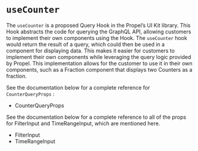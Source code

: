 
<Meta title="Hooks/useCounter" />

# `useCounter`

The `useCounter` is a proposed Query Hook in the Propel’s UI Kit library. This Hook abstracts the code for querying the GraphQL API, allowing customers 
to implement their own components using the Hook. The `useCounter` hook would return the result of a query, which could then be used in a 
component for displaying data. This makes it easier for customers to implement their own components while leveraging the query logic provided by Propel.
This implementation allows for the customer to use it in their own components, such as a Fraction component that displays two Counters as a fraction. 

<SourceCode of={useCounterQueryStories.FractionUnicode} shown />

See the documentation below for a complete reference for `CounterQueryProps` :

- <LinkTo kind="API/CounterQueryProps" story="overview">
    CounterQueryProps
  </LinkTo>

See the documentation below for a complete reference to all of the props for FilterInput and TimeRangeInput, which are mentioned here.

- <LinkTo kind="API/FilterInput" story="overview">
    FilterInput
  </LinkTo>
- <LinkTo kind="API/TimeRangeInput" story="overview">
    TimeRangeInput
  </LinkTo>